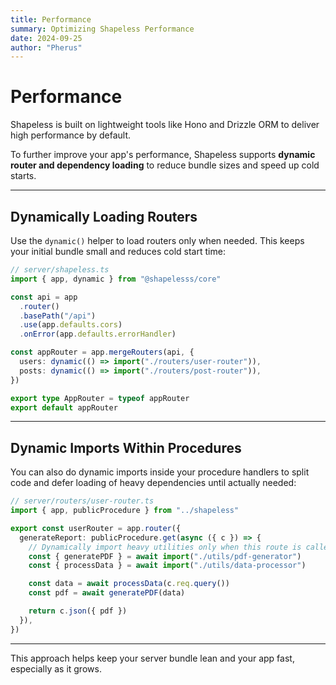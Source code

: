 ```yaml
---
title: Performance
summary: Optimizing Shapeless Performance
date: 2024-09-25
author: "Pherus"
---
```


# Performance

Shapeless is built on lightweight tools like Hono and Drizzle ORM to deliver high performance by default.

To further improve your app's performance, Shapeless supports **dynamic router and dependency loading** to reduce bundle sizes and speed up cold starts.

---

## Dynamically Loading Routers

Use the `dynamic()` helper to load routers only when needed. This keeps your initial bundle small and reduces cold start time:

```ts
// server/shapeless.ts
import { app, dynamic } from "@shapelesss/core"

const api = app
  .router()
  .basePath("/api")
  .use(app.defaults.cors)
  .onError(app.defaults.errorHandler)

const appRouter = app.mergeRouters(api, {
  users: dynamic(() => import("./routers/user-router")),
  posts: dynamic(() => import("./routers/post-router")),
})

export type AppRouter = typeof appRouter
export default appRouter
```

---

## Dynamic Imports Within Procedures

You can also do dynamic imports inside your procedure handlers to split code and defer loading of heavy dependencies until actually needed:

```ts
// server/routers/user-router.ts
import { app, publicProcedure } from "../shapeless"

export const userRouter = app.router({
  generateReport: publicProcedure.get(async ({ c }) => {
    // Dynamically import heavy utilities only when this route is called
    const { generatePDF } = await import("./utils/pdf-generator")
    const { processData } = await import("./utils/data-processor")

    const data = await processData(c.req.query())
    const pdf = await generatePDF(data)

    return c.json({ pdf })
  }),
})
```

---

This approach helps keep your server bundle lean and your app fast, especially as it grows.
